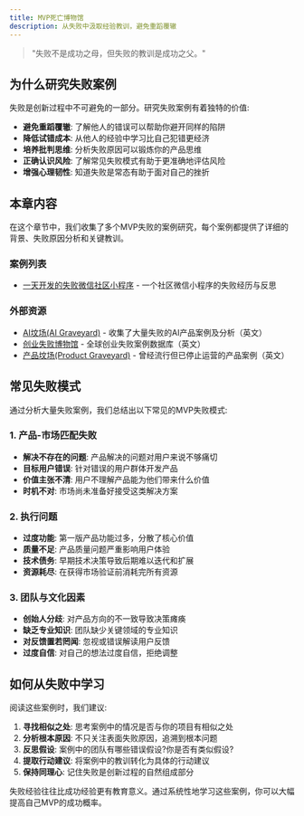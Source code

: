 ```yaml
---
title: MVP死亡博物馆
description: 从失败中汲取经验教训，避免重蹈覆辙
---
```


> "失败不是成功之母，但失败的教训是成功之父。"

## 为什么研究失败案例

失败是创新过程中不可避免的一部分。研究失败案例有着独特的价值:

- **避免重蹈覆辙**: 了解他人的错误可以帮助你避开同样的陷阱
- **降低试错成本**: 从他人的经验中学习比自己犯错更经济
- **培养批判思维**: 分析失败原因可以锻炼你的产品思维
- **正确认识风险**: 了解常见失败模式有助于更准确地评估风险
- **增强心理韧性**: 知道失败是常态有助于面对自己的挫折

## 本章内容

在这个章节中，我们收集了多个MVP失败的案例研究，每个案例都提供了详细的背景、失败原因分析和关键教训。

### 案例列表

- [一天开发的失败微信社区小程序](/docs/case-studies/failure-museum/one-day-failed-ai-wechat-community-miniprogram) - 一个社区微信小程序的失败经历与反思

### 外部资源

- [AI坟场(AI Graveyard)](https://dang.ai/ai-graveyard?utm_source=gapis.money) - 收集了大量失败的AI产品案例及分析（英文）
- [创业失败博物馆](https://failory.com/cemetery) - 全球创业失败案例数据库（英文）
- [产品坟场(Product Graveyard)](https://www.productgraveyard.com/) - 曾经流行但已停止运营的产品案例（英文）

## 常见失败模式

通过分析大量失败案例，我们总结出以下常见的MVP失败模式:

### 1. 产品-市场匹配失败

- **解决不存在的问题**: 产品解决的问题对用户来说不够痛切
- **目标用户错误**: 针对错误的用户群体开发产品
- **价值主张不清**: 用户不理解产品能为他们带来什么价值
- **时机不对**: 市场尚未准备好接受这类解决方案

### 2. 执行问题

- **过度功能**: 第一版产品功能过多，分散了核心价值
- **质量不足**: 产品质量问题严重影响用户体验
- **技术债务**: 早期技术决策导致后期难以迭代和扩展
- **资源耗尽**: 在获得市场验证前消耗完所有资源

### 3. 团队与文化因素

- **创始人分歧**: 对产品方向的不一致导致决策瘫痪
- **缺乏专业知识**: 团队缺少关键领域的专业知识
- **对反馈置若罔闻**: 忽视或错误解读用户反馈
- **过度自信**: 对自己的想法过度自信，拒绝调整

## 如何从失败中学习

阅读这些案例时，我们建议:

1. **寻找相似之处**: 思考案例中的情况是否与你的项目有相似之处
2. **分析根本原因**: 不只关注表面失败原因，追溯到根本问题
3. **反思假设**: 案例中的团队有哪些错误假设?你是否有类似假设?
4. **提取行动建议**: 将案例中的教训转化为具体的行动建议
5. **保持同理心**: 记住失败是创新过程的自然组成部分

失败经验往往比成功经验更有教育意义。通过系统性地学习这些案例，你可以大幅提高自己MVP的成功概率。

